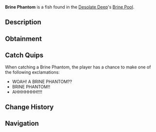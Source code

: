 {{FishInfobox
|image          = Brine Phantom.png
|rarity         = Legendary
|sea            = First Sea
|location       = [[Brine Pool]]
|sublocation    = 
|sources        = Fishing Rod
|radar_location = 
|prog_speed     = -30
|xp             = 1000
|weather        = Foggy
|time           = Night
|season         = Autumn
|bait           = Fish Head
|base_weight    = 650
|base_value     = 3000
|weight_range   = 170
|base_chance    = 0.05
|base_resil     = 15
}}
'''Brine Phantom''' is a {{Rarity|Legendary}} fish found in the [[Desolate Deep]]'s [[Desolate Deep#Brine Pool|Brine Pool]].

== Description ==
{{Description|The Brine Phantom is a hostile predator of the Desolate Deep Brine Pool. They possess several sharp mandibles on the front of their face, which they use to subdue prey. The Brine Phantom inhibits aggressive behaviour towards other creatures that happen to come anywhere close to it.|Bestiary Entry}}

== Obtainment ==
{{Description|Found in the Brine Pool.|Bestiary Hint}}
{{Fish Availability|
Desolate Deep/Brine Pool
|top_rods      = 
Leviathan's Fang Rod\10261.88\68226.98;
Free Spirit Rod\9495.71\64367.65;
Trident Rod\9183.82\62253.47;
No-Life Rod\7225.45\48524.15;
Ethereal Prism Rod\6775.46\44238.19;
Resourceful Rod\5569.59\37687.1;
Destiny Rod\6009.25\39476.98;
Heaven's Rod\5660.3\37269.07;
Azure Of Lagoon\6550.48\44376.61;
Fortune Rod\4630.7\30931.32;
Seraphic Rod\6729.18\44079.86;
Rod Of The Forgotten Fang\6257.12\41003.6;
Challenger's Rod\6230.45\40948.1;
Rod Of The Exalted One\5957.93\39458.78;
Rod Of The Depths\5667.26\37733.29;
Zeus Rod\5639.73\37133.67;
Verdant Shear Rod\5596.25\37344.09;
Blazebringer Rod\5537.41\37535.9;
Depthseeker Rod\5514.84\37120.88;
Avalanche Rod\5053.55\34031.46;
Reinforced Rod\5033.17\33918.1;
Volcanic Rod\4915\32945.35;
Steady Rod\2311.31\15707.01
|recommended   = Trident Rod
}}

== Catch Quips ==
When catching a Brine Phantom, the player has a chance to make one of the following exclamations:
* WOAH! A BRINE PHANTOM??
* BRINE PHANTOM!!
* AHHHHHHH!!!!

== Change History ==
{{Change History|{{subst:Current Version}}}}

== Navigation ==
{{Fish Navbox|Brine Pool}}